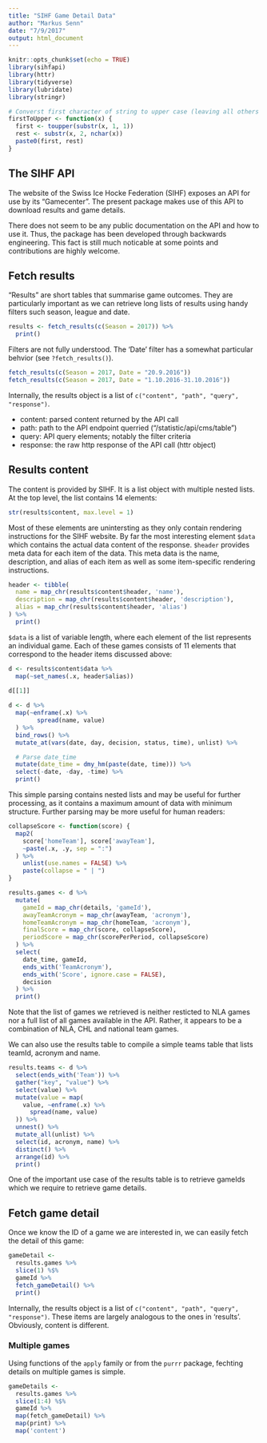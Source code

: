 ```yaml
---
title: "SIHF Game Detail Data"
author: "Markus Senn"
date: "7/9/2017"
output: html_document
---
```


```r
knitr::opts_chunk$set(echo = TRUE)
library(sihfapi)
library(httr)
library(tidyverse)
library(lubridate)
library(stringr)

# Converst first character of string to upper case (leaving all others as is)
firstToUpper <- function(x) {
  first <- toupper(substr(x, 1, 1))
  rest <- substr(x, 2, nchar(x))
  paste0(first, rest)
}
```

## The SIHF API

The website of the Swiss Ice Hocke Federation (SIHF) exposes an API for use by its "Gamecenter". The present package makes use of this API to download results and game details.

There does not seem to be any public documentation on the API and how to use it. Thus, the package has been developed through backwards engineering. This fact is still much noticable at some points and contributions are highly welcome.


## Fetch results

"Results" are short tables that summarise game outcomes. They are particularly important as we can retrieve long lists of results using handy filters such season, league and date.

```r
results <- fetch_results(c(Season = 2017)) %>% 
  print()
```

Filters are not fully understood. The 'Date' filter has a somewhat particular behvior (see `?fetch_results()`).

```r
fetch_results(c(Season = 2017, Date = "20.9.2016"))
fetch_results(c(Season = 2017, Date = "1.10.2016-31.10.2016"))
```


Internally, the results object is a list of `c("content", "path", "query", "response")`.  

- content: parsed content returned by the API call
- path: path to the API endpoint querried ("/statistic/api/cms/table")
- query: API query elements; notably the filter criteria
- response: the raw http response of the API call (httr object)


## Results content

The content is provided by SIHF. It is a list object with multiple nested lists. At the top level, the list contains 14 elements:

```r
str(results$content, max.level = 1)
```

Most of these elements are unintersting as they only contain rendering instructions for the SIHF website. By far the most interesting element `$data` which contains the actual data content of the response. `$header` provides meta data for each item of the data. This meta data is the name, description, and alias of each item as well as some item-specific rendering instructions.

```r
header <- tibble(
  name = map_chr(results$content$header, 'name'),
  description = map_chr(results$content$header, 'description'),
  alias = map_chr(results$content$header, 'alias') 
) %>% 
  print()
```

`$data` is a list of variable length, where each element of the list represents an individual game. Each of these games consists of 11 elements that correspond to the header items discussed above:

```r
d <- results$content$data %>% 
  map(~set_names(.x, header$alias))
  
d[[1]]
```

```r
d <- d %>% 
  map(~enframe(.x) %>% 
        spread(name, value)
  ) %>% 
  bind_rows() %>% 
  mutate_at(vars(date, day, decision, status, time), unlist) %>% 

  # Parse date_time
  mutate(date_time = dmy_hm(paste(date, time))) %>% 
  select(-date, -day, -time) %>% 
  print()
```

This simple parsing contains nested lists and may be useful for further processing, as it contains a maximum amount of data with minimum structure. Further parsing may be more useful for human readers:

```r
collapseScore <- function(score) {
  map2(
    score['homeTeam'], score['awayTeam'],
    ~paste(.x, .y, sep = ":")
  ) %>% 
    unlist(use.names = FALSE) %>% 
    paste(collapse = " | ")
}

results.games <- d %>% 
  mutate(
    gameId = map_chr(details, 'gameId'),
    awayTeamAcronym = map_chr(awayTeam, 'acronym'),
    homeTeamAcronym = map_chr(homeTeam, 'acronym'),
    finalScore = map_chr(score, collapseScore),
    periodScore = map_chr(scorePerPeriod, collapseScore)
  ) %>% 
  select(
    date_time, gameId,
    ends_with('TeamAcronym'),
    ends_with('Score', ignore.case = FALSE),
    decision
  ) %>% 
  print()
```

Note that the list of games we retrieved is neither resticted to NLA games nor a full list of all games available in the API. Rather, it appears to be a combination of NLA, CHL and national team games.

We can also use the results table to compile a simple teams table that lists teamId, acronym and name.

```r
results.teams <- d %>% 
  select(ends_with('Team')) %>% 
  gather("key", "value") %>% 
  select(value) %>% 
  mutate(value = map(
    value, ~enframe(.x) %>% 
      spread(name, value)
  )) %>% 
  unnest() %>% 
  mutate_all(unlist) %>% 
  select(id, acronym, name) %>% 
  distinct() %>% 
  arrange(id) %>% 
  print()
```

One of the important use case of the results table is to retrieve gameIds which we require to retrieve game details.


## Fetch game detail

Once we know the ID of a game we are interested in, we can easily fetch the detail of this game:

```r
gameDetail <- 
  results.games %>% 
  slice(1) %$%
  gameId %>% 
  fetch_gameDetail() %>% 
  print()
```

Internally, the results object is a list of `c("content", "path", "query", "response")`. These items are largely analogous to the ones in 'results'. Obviously, content is different.

### Multiple games

Using functions of the `apply` family or from the `purrr` package, fechting details on multiple games is simple.

```r
gameDetails <- 
  results.games %>% 
  slice(1:4) %$% 
  gameId %>% 
  map(fetch_gameDetail) %>% 
  map(print) %>% 
  map('content')
```
